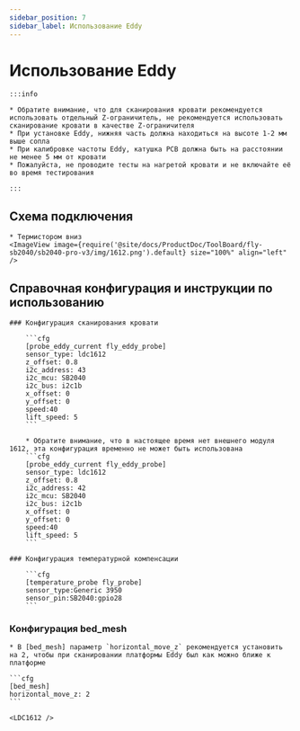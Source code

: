 ```yaml
---
sidebar_position: 7
sidebar_label: Использование Eddy
---
```



# Использование Eddy

    :::info

    * Обратите внимание, что для сканирования кровати рекомендуется использовать отдельный Z-ограничитель, не рекомендуется использовать сканирование кровати в качестве Z-ограничителя
    * При установке Eddy, нижняя часть должна находиться на высоте 1-2 мм выше сопла
    * При калибровке частоты Eddy, катушка PCB должна быть на расстоянии не менее 5 мм от кровати
    * Пожалуйста, не проводите тесты на нагретой кровати и не включайте её во время тестирования

    :::

## Схема подключения

    * Термистором вниз
    <ImageView image={require('@site/docs/ProductDoc/ToolBoard/fly-sb2040/sb2040-pro-v3/img/1612.png').default} size="100%" align="left" />


## Справочная конфигурация и инструкции по использованию

    ### Конфигурация сканирования кровати

        ```cfg
        [probe_eddy_current fly_eddy_probe]
        sensor_type: ldc1612
        z_offset: 0.8
        i2c_address: 43
        i2c_mcu: SB2040
        i2c_bus: i2c1b
        x_offset: 0
        y_offset: 0
        speed:40
        lift_speed: 5
        ```

        * Обратите внимание, что в настоящее время нет внешнего модуля 1612, эта конфигурация временно не может быть использована
        ```cfg
        [probe_eddy_current fly_eddy_probe]
        sensor_type: ldc1612
        z_offset: 0.8
        i2c_address: 42
        i2c_mcu: SB2040
        i2c_bus: i2c1b
        x_offset: 0
        y_offset: 0
        speed:40
        lift_speed: 5
        ```

    ### Конфигурация температурной компенсации

        ```cfg
        [temperature_probe fly_probe]
        sensor_type:Generic 3950
        sensor_pin:SB2040:gpio28
        ```

### Конфигурация bed_mesh

    * В [bed_mesh] параметр `horizontal_move_z` рекомендуется установить на 2, чтобы при сканировании платформы Eddy был как можно ближе к платформе

    ```cfg
    [bed_mesh]
    horizontal_move_z: 2
    ```

    <LDC1612 />